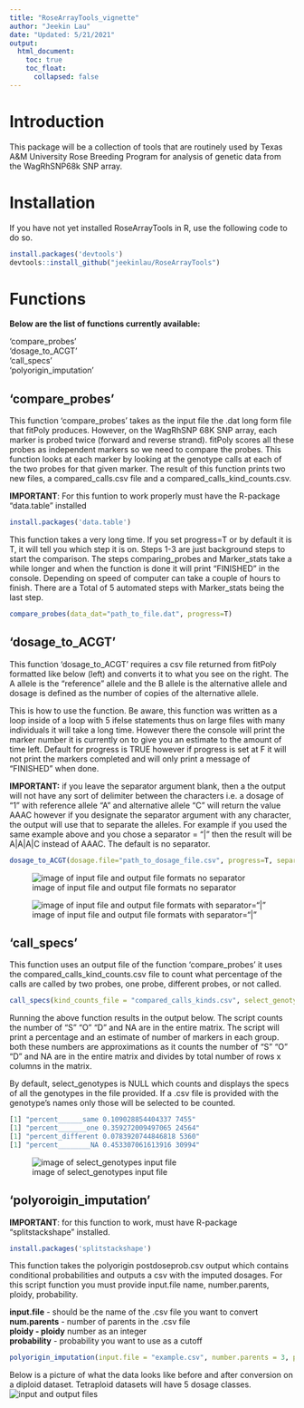 ```yaml
---
title: "RoseArrayTools_vignette"
author: "Jeekin Lau"
date: "Updated: 5/21/2021"
output:   
  html_document:
    toc: true
    toc_float: 
      collapsed: false
---
```



# Introduction
This package will be a collection of tools that are routinely used by Texas A&M University Rose Breeding Program for analysis of genetic data from the WagRhSNP68k SNP array.


# Installation
If you have not yet installed RoseArrayTools in R, use the following code to do so.

```r
install.packages('devtools')
devtools::install_github("jeekinlau/RoseArrayTools")
```


# Functions
**Below are the list of functions currently available:**      

   'compare_probes'      
   'dosage_to_ACGT'     
   'call_specs'    
   'polyorigin_imputation'



## 'compare_probes'
This function 'compare_probes' takes as the input file the .dat long form file that fitPoly produces. However, on the WagRhSNP 68K SNP array, each marker is probed twice (forward and reverse strand). fitPoly scores all these probes as independent markers so we need to compare the probes. This function looks at each marker by looking at the genotype calls at each of the two probes for that given marker. The result of this function prints two new files, a compared_calls.csv file and a compared_calls_kind_counts.csv. 
       
**IMPORTANT**: For this funtion to work properly must have the R-package "data.table" installed

```r
install.packages('data.table')
```
          

This function takes a very long time. If you set progress=T or by default it is T, it will tell you which step it is on. Steps 1-3 are just background steps to start the comparison.  The steps comparing_probes and Marker_stats take a while longer and when the function is done it will print "FINISHED" in the console. Depending on speed of computer can take a couple of hours to finish. There are a Total of 5 automated steps with Marker_stats being the last step.       


```r
compare_probes(data_dat="path_to_file.dat", progress=T)
```

## 'dosage_to_ACGT'
This function 'dosage_to_ACGT' requires a csv file returned from fitPoly formatted like below (left) and converts it to what you see on the right. The A allele is the "reference" allele and the B allele is the alternative allele and dosage is defined as the number of copies of the alternative allele.

This is how to use the function. Be aware, this function was written as a loop inside of a loop with 5 ifelse statements thus on large files with many individuals it will take a long time. However there the console will print the marker number it is currently on to give you an estimate to the amount of time left. Default for progress is TRUE however if progress is set at F it will not print the markers completed and will only print a message of "FINISHED" when done. 

**IMPORTANT:** if you leave the separator argument blank, then a the output will not have any sort of delimiter between the characters i.e. a dosage of "1" with reference allele "A" and alternative allele "C" will return the value AAAC however if you designate the separator argument with any character, the output will use that to separate the alleles. For example if you used the same example above and you chose a separator = "|" then the result will be A|A|A|C instead of AAAC. The default is no separator.

```r
dosage_to_ACGT(dosage.file="path_to_dosage_file.csv", progress=T, separator = "")
```


![image of input file and output file formats no separator](C:/Users/Jeekin/Dropbox/Projects/R_Packages/Dosage_to_ACGT/DoseToACGT/Screenshot 2021-04-02 151131.png)

![image of input file and output file formats with separator="|"](C:/Users/Jeekin/Dropbox/Projects/R_Packages/Dosage_to_ACGT/DoseToACGT/Screenshot 2021-04-23 104929.png)

## 'call_specs'
This function uses an output file of the function 'compare_probes' it uses the compared_calls_kind_counts.csv file to count what percentage of the calls are called by two probes, one probe, different probes, or not called. 

```r
call_specs(kind_counts_file = "compared_calls_kinds.csv", select_genotypes=NULL)
```
Running the above function results in the output below. The script counts the number of  "S" "O" "D" and NA are in the entire matrix. The script will print a percentage and an estimate of number of markers in each group. both these numbers are approximations as it counts the number of "S" "O" "D" and NA are in the entire matrix and divides by total number of rows x columns in the matrix. 

By default, select_genotypes is NULL which counts and displays the specs of all the genotypes in the file provided. If a .csv file is provided with the genotype's names only those will be selected to be counted.
```r
[1] "percent______same 0.109028854404337 7455"
[1] "percent_______one 0.359272009497065 24564"
[1] "percent_different 0.0783920744846818 5360"
[1] "percent________NA 0.453307061613916 30994"
```

![image of select_genotypes input file ](C:/Users/Jeekin/Dropbox/Projects/R_Packages/Dosage_to_ACGT/DoseToACGT/Screenshot 2021-04-29 111127.png)


## 'polyoroigin_imputation'
       
**IMPORTANT**: for this function to work, must have R-package "splitstackshape" installed.
```r
install.packages('splitstackshape')
```


This function takes the polyorigin postdoseprob.csv output which contains conditional probabilities and outputs a csv with the imputed dosages.
For this script function you must provide input.file name, number.parents, ploidy, probability.      
        
**input.file** - should be the name of the .csv file you want to convert      
**num.parents** - number of parents in the .csv file       
**ploidy - ploidy** number as an integer       
**probability** - probability you want to use as a cutoff        
    

```r
polyorigin_imputation(input.file = "example.csv", number.parents = 3, ploidy = 2, probability = 0.9)
```
Below is a picture of what the data looks like before and after conversion on a diploid dataset. Tetraploid datasets will have 5 dosage classes.
![input and output files ](C:/Users/Jeekin/Dropbox/Projects/R_Packages/Screenshot 2021-05-21 100729.png)
